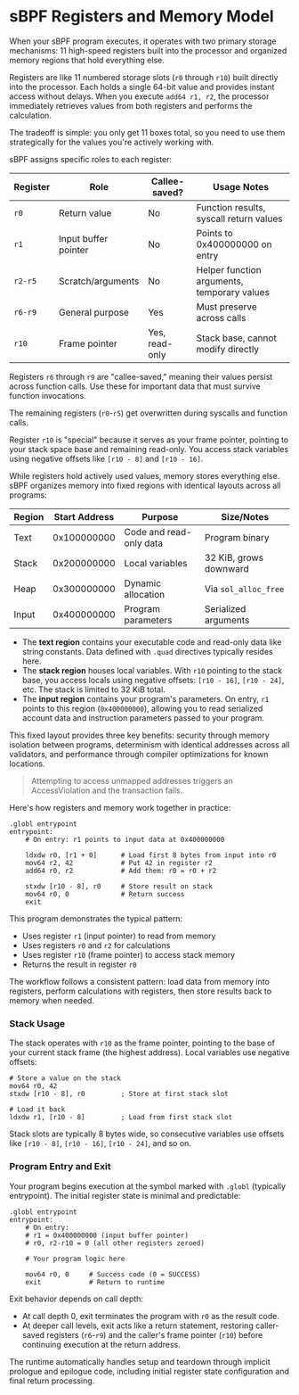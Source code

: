 
# sBPF Registers and Memory Model

When your sBPF program executes, it operates with two primary storage mechanisms: 11 high-speed registers built into the processor and organized memory regions that hold everything else.

<ArticleSection name="Registers" id="registers" level="h2" />

Registers are like 11 numbered storage slots (`r0` through `r10`) built directly into the processor. Each holds a single 64-bit value and provides instant access without delays. When you execute `add64 r1, r2`, the processor immediately retrieves values from both registers and performs the calculation.

The tradeoff is simple: you only get 11 boxes total, so you need to use them strategically for the values you're actively working with.

sBPF assigns specific roles to each register:

| Register | Role | Callee-saved? | Usage Notes |
|----------|------|---------------|-------------|
| `r0` | Return value | No | Function results, syscall return values |
| `r1` | Input buffer pointer | No | Points to 0x400000000 on entry |
| `r2-r5` | Scratch/arguments | No | Helper function arguments, temporary values |
| `r6-r9` | General purpose | Yes | Must preserve across calls |
| `r10` | Frame pointer | Yes, read-only | Stack base, cannot modify directly |

Registers `r6` through `r9` are "callee-saved," meaning their values persist across function calls. Use these for important data that must survive function invocations. 

The remaining registers (`r0`-`r5`) get overwritten during syscalls and function calls.

Register `r10` is "special" because it serves as your frame pointer, pointing to your stack space base and remaining read-only. You access stack variables using negative offsets like `[r10 - 8]` and `[r10 - 16]`.

<ArticleSection name="Memory" id="memory" level="h2" />

While registers hold actively used values, memory stores everything else. sBPF organizes memory into fixed regions with identical layouts across all programs:

| Region | Start Address | Purpose | Size/Notes |
|--------|---------------|---------|------------|
| Text | 0x100000000 | Code and read-only data | Program binary |
| Stack | 0x200000000 | Local variables | 32 KiB, grows downward |
| Heap | 0x300000000 | Dynamic allocation | Via `sol_alloc_free` |
| Input | 0x400000000 | Program parameters | Serialized arguments |

- The **text region** contains your executable code and read-only data like string constants. Data defined with `.quad` directives typically resides here.
- The **stack region** houses local variables. With `r10` pointing to the stack base, you access locals using negative offsets: `[r10 - 16]`, `[r10 - 24]`, etc. The stack is limited to 32 KiB total.
- The **input region** contains your program's parameters. On entry, `r1` points to this region (`0x400000000`), allowing you to read serialized account data and instruction parameters passed to your program.

This fixed layout provides three key benefits: security through memory isolation between programs, determinism with identical addresses across all validators, and performance through compiler optimizations for known locations.

> Attempting to access unmapped addresses triggers an AccessViolation and the transaction fails.

<ArticleSection name="Using Registers and Memory" id="using-registers-and-memory" level="h2" />

Here's how registers and memory work together in practice:

```assembly
.globl entrypoint
entrypoint:
    # On entry: r1 points to input data at 0x400000000
    
    ldxdw r0, [r1 + 0]      # Load first 8 bytes from input into r0
    mov64 r2, 42            # Put 42 in register r2
    add64 r0, r2            # Add them: r0 = r0 + r2
    
    stxdw [r10 - 8], r0     # Store result on stack
    mov64 r0, 0             # Return success
    exit
```

This program demonstrates the typical pattern:
- Uses register `r1` (input pointer) to read from memory
- Uses registers `r0` and `r2` for calculations
- Uses register `r10` (frame pointer) to access stack memory
- Returns the result in register `r0`

The workflow follows a consistent pattern: load data from memory into registers, perform calculations with registers, then store results back to memory when needed.

### Stack Usage

The stack operates with `r10` as the frame pointer, pointing to the base of your current stack frame (the highest address). Local variables use negative offsets:

```assembly
# Store a value on the stack
mov64 r0, 42
stxdw [r10 - 8], r0         ; Store at first stack slot

# Load it back
ldxdw r1, [r10 - 8]         ; Load from first stack slot
```

Stack slots are typically 8 bytes wide, so consecutive variables use offsets like `[r10 - 8]`, `[r10 - 16]`, `[r10 - 24]`, and so on.

### Program Entry and Exit

Your program begins execution at the symbol marked with `.globl` (typically entrypoint). The initial register state is minimal and predictable:

```assembly
.globl entrypoint
entrypoint:
    # On entry:
    # r1 = 0x400000000 (input buffer pointer)
    # r0, r2-r10 = 0 (all other registers zeroed)

    # Your program logic here

    mov64 r0, 0     # Success code (0 = SUCCESS)
    exit            # Return to runtime
```

Exit behavior depends on call depth:
- At call depth 0, exit terminates the program with `r0` as the result code. 
- At deeper call levels, exit acts like a return statement, restoring caller-saved registers (`r6`-`r9`) and the caller's frame pointer (`r10`) before continuing execution at the return address.

The runtime automatically handles setup and teardown through implicit prologue and epilogue code, including initial register state configuration and final return processing.